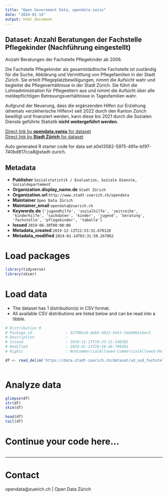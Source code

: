 ```yaml
---
title: "Open Government Data, opendata.swiss"
date: "2024-01-14"
output: html_document
---
```


## Dataset: Anzahl Beratungen der Fachstelle Pflegekinder (Nachführung eingestellt)

Anzahl Beratungen der Fachstelle Pflegekinder ab 2006.

Die Fachstelle Pflegekinder als gesamtstädtische Fachstelle ist zuständig für die Suche, Abklärung und Vermittlung von Pflegefamilien in der Stadt Zürich. Sie erteilt Pflegeplatzbewilligungen, nimmt die Aufsicht wahr und begleitet die Pflegeverhältnisse in der Stadt Zürich. Sie führt die Lohnadministration für Pflegeeltern aus und nimmt die Aufsicht über alle meldepflichtigen Betreuungsverhältnisse in Tagesfamilien wahr.

Aufgrund der Neuerung, dass die ergänzenden Hilfen zur Erziehung (ehemals «erzieherische Hilfen») seit 2022 durch den Kanton Zürich bewilligt und finanziert werden, kann diese bis 2021 durch die Sozialen Dienste geführte Statistik **nicht weitergeführt werden**.



[Direct link by **opendata.swiss** for dataset](https://opendata.swiss/de/dataset/anzahl-beratungen-der-fachstelle-pflegekinder)<br>
[Direct link by **Stadt Zürich** for dataset](https://data.stadt-zuerich.ch/dataset/sd_sod_fachstelle_pflegekinder)

Auto generated R starter code for data set e0e13582-5975-491e-bf97-740bd817cca8@stadt-zurich.

## Metadata

- **Publisher** `Sozialstatistik / Evaluation, Soziale Dienste, Sozialdepartement`
- **Organization.display_name.de** `Stadt Zürich`
- **Organization.url** `http://www.stadt-zuerich.ch/opendata`
- **Maintainer** `Open Data Zürich`
- **Maintainer_email** `opendata@zuerich.ch`
- **Keywords.de** `['jugendhilfe', 'sozialhilfe', 'zeitreihe', 'kinderhilfe', 'sachdaten', 'kinder', 'jugend', 'beratung', 'fachstelle', 'pflegekinder', 'tabelle']`
- **Issued** `2019-06-30T00:00:00`
- **Metadata_created** `2019-12-13T22:53:31.670128`
- **Metadata_modified** `2024-01-14T02:31:50.267062`


# Load packages

```r

library(tidyverse)
library(skimr)

```

# Load data

-   The dataset has 1 distribution(s) in CSV format.
-   All available CSV distributions are listed below and can be read into a tibble.

```r

# Distribution 0
# Package_id               : 32708ec8-deb9-4922-9453-5da906e14ec5
# Description              : 
# Issued                   : 2019-12-13T10:33:21.546382
# Modified                 : 2024-01-13T20:56:46.799301
# Rights                   : NonCommercialAllowed-CommercialAllowed-ReferenceNotRequired

df <- read_delim('https://data.stadt-zuerich.ch/dataset/sd_sod_fachstelle_pflegekinder/download/sd_sod_fachstelle_pflegekinder.csv')



```

# Analyze data

```r

glimpse(df)
str(df)
skim(df)

head(df)
tail(df)

```

# Continue your code here...

```r

```

------------------------------------------------------------------------

# Contact

opendata@zuerich.ch | Open Data Zürich
